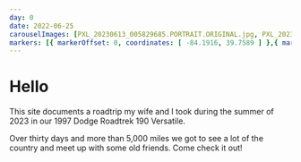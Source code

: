 ```yaml
---
day: 0
date: 2022-06-25
carouselImages: [PXL_20230613_005829685.PORTRAIT.ORIGINAL.jpg, PXL_20230606_010312814.jpg,PXL_20230609_213059819.jpg, PXL_20230608_020036297.jpg,PXL_20230616_202551390.jpg,PXL_20230617_233054140.jpg]
markers: [{ markerOffset: 0, coordinates: [ -84.1916, 39.7589 ] },{ markerOffset: 0, coordinates: [ -90.5721, 41.4531 ] },{ markerOffset: 0, coordinates: [ -110.6408, 43.9047 ] },{ markerOffset: 0, coordinates: [ -110.5885, 44.428 ] },{ markerOffset: 0, coordinates: [ -111.7319, 45.3491 ] },{ markerOffset: 0, coordinates: [ -113.994, 46.8721 ] },{ markerOffset: 0, coordinates: [ -115.3374, 47.5955 ] },{ markerOffset: 0, coordinates: [ -114.2317, 44.5046 ] },{ markerOffset: 0, coordinates: [ -113.4821, 43.1718 ] },{ markerOffset: 0, coordinates: [ -111.6585, 40.2338 ] },{ markerOffset: 0, coordinates: [ -98.3467, 43.3186 ] },{ markerOffset: 0, coordinates: [ -110.1596, 38.9956 ] },{ markerOffset: 0, coordinates: [ -110.7071, 38.5737 ] },{ markerOffset: 0, coordinates: [ -108.5506, 39.0639 ] },{ markerOffset: 0, coordinates: [ -106.9491, 39.6447 ] },{ markerOffset: 0, coordinates: [ -104.9903, 39.7392 ] },{ markerOffset: 0, coordinates: [ -99.3268, 38.8792 ] },{ markerOffset: 0, coordinates: [ -93.7172, 39.0725 ] },{ markerOffset: 0, coordinates: [ -102.2415, 43.9925 ] },{ markerOffset: 0, coordinates: [ -87.9925, 39.2992 ] },{ markerOffset: 0, coordinates: [ -103.0682, 44.1125 ] },{ markerOffset: 0, coordinates: [ -103.4538, 43.8803 ] },{ markerOffset: 0, coordinates: [ -105.3822, 42.7597 ] },{ markerOffset: 0, coordinates: [ -108.1104, 43.2358 ] },{ markerOffset: 0, coordinates: [ -109.6304, 43.5336 ] }]
---
```


# Hello

This site documents a roadtrip my wife and I took during the summer of 2023 in our 1997 Dodge Roadtrek 190 Versatile.

Over thirty days and more than 5,000 miles we got to see a lot of the country and meet up with some old friends. Come check it out!
